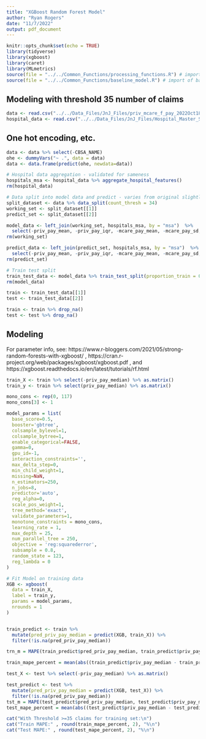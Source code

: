 ```yaml
---
title: "XGBoost Random Forest Model"
author: "Ryan Rogers"
date: "11/7/2022"
output: pdf_document
---
```


```r
knitr::opts_chunk$set(echo = TRUE)
library(tidyverse)
library(xgboost)
library(caret)
library(MLmetrics)
source(file = "../../Common_Functions/processing_functions.R") # import of data_split transformation
source(file = "../../Common_Functions/baseline_model.R") # import of baseline model
```

## Modeling with threshold 35 number of claims

```r
data <- read.csv("../../Data_Files/JnJ_Files/priv_mcare_f_pay_2022Oct18.csv")
hospital_data <- read.csv("../../Data_Files/JnJ_Files/Hospital_Master_Sheet.csv")
```

## One hot encoding, etc.

```r
data <- data %>% select(-CBSA_NAME)
ohe <- dummyVars("~ .", data = data)
data <- data.frame(predict(ohe, newdata=data))
```


```r
# Hospital data aggregation - validated for sameness
hospitals_msa <- hospital_data %>% aggregate_hospital_features()
rm(hospital_data)

# Data split into model data and predict - varies from original slightly
split_dataset <- data %>% data_split(count_thresh = 34)
working_set <- split_dataset[[1]]
predict_set <- split_dataset[[2]]

model_data <- left_join(working_set, hospitals_msa, by = "msa")  %>%
  select(-priv_pay_mean, -priv_pay_iqr, -mcare_pay_mean, -mcare_pay_sd, -Urban, -msa)
rm(working_set)

predict_data <- left_join(predict_set, hospitals_msa, by = "msa")  %>%
  select(-priv_pay_mean, -priv_pay_iqr, -mcare_pay_mean, -mcare_pay_sd, -Urban, -msa)
rm(predict_set)

# Train test split
train_test_data <- model_data %>% train_test_split(proportion_train = 0.8)
rm(model_data)

train <- train_test_data[[1]]
test <- train_test_data[[2]]

train <- train %>% drop_na()
test <- test %>% drop_na()
```


## Modeling

For parameter info, see: https://www.r-bloggers.com/2021/05/strong-random-forests-with-xgboost/ , https://cran.r-project.org/web/packages/xgboost/xgboost.pdf , and https://xgboost.readthedocs.io/en/latest/tutorials/rf.html

```r

train_X <- train %>% select(-priv_pay_median) %>% as.matrix()
train_y <- train %>% select(priv_pay_median) %>% as.matrix()

mono_cons <- rep(0, 117)
mono_cons[3] <- 1

model_params = list(
  base_score=0.5,
  booster='gbtree',
  colsample_bylevel=1,
  colsample_bytree=1,
  enable_categorical=FALSE,
  gamma=0,
  gpu_id=-1,
  interaction_constraints='',
  max_delta_step=0,
  min_child_weight=1,
  missing=NaN,
  n_estimators=250,
  n_jobs=8,
  predictor='auto',
  reg_alpha=0,
  scale_pos_weight=1,
  tree_method='exact',
  validate_parameters=1,
  monotone_constraints = mono_cons,
  learning_rate = 1,
  max_depth = 25,
  num_parallel_tree = 250,
  objective = 'reg:squarederror',
  subsample = 0.8,
  random_state = 123,
  reg_lambda = 0
)

# Fit Model on training data
XGB <- xgboost(
  data = train_X,
  label = train_y,
  params = model_params,
  nrounds = 1
)


train_predict <- train %>%
  mutate(pred_priv_pay_median = predict(XGB, train_X)) %>%
  filter(!is.na(pred_priv_pay_median))

trn_m = MAPE(train_predict$pred_priv_pay_median, train_predict$priv_pay_median)

train_mape_percent = mean(abs((train_predict$priv_pay_median - train_predict$pred_priv_pay_median)/train_predict$priv_pay_median),na.rm = T)*100
```

```r
test_X <- test %>% select(-priv_pay_median) %>% as.matrix()

test_predict <- test %>%
  mutate(pred_priv_pay_median = predict(XGB, test_X)) %>%
  filter(!is.na(pred_priv_pay_median))
tst_m = MAPE(test_predict$pred_priv_pay_median, test_predict$priv_pay_median)
test_mape_percent = mean(abs((test_predict$priv_pay_median - test_predict$pred_priv_pay_median)/test_predict$priv_pay_median),na.rm = T)*100
```

```r
cat("With Threshold >=35 claims for training set:\n")
cat("Train MAPE:" , round(train_mape_percent, 2), "%\n")
cat("Test MAPE:" , round(test_mape_percent, 2), "%\n")
```

